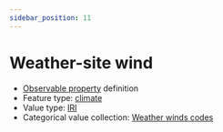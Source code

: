 ```yaml
---
sidebar_position: 11
---
```



# Weather-site wind

- [Observable property](/viewers/dawe-vocabs?uri=https://linked.data.gov.au/def/test/dawe-cv/e8f03cc8-33a3-4c2f-9a0d-95a40c34523d) definition
- Feature type: [climate](http://linked.data.gov.au/def/tern-cv/6d40d71e-58cd-4f75-8304-40c01fe5f74c)
- Value type: [IRI](https://w3id.org/tern/ontologies/tern/IRI)
- Categorical value collection: [Weather winds codes](/viewers/dawe-vocabs?uri=https://linked.data.gov.au/def/test/dawe-cv/0fb03c4e-ad42-445a-a2c5-688d7d7effd8)

<Example protocolModule="invertebrate-leaf-litter-extraction" observableProperty="https://linked.data.gov.au/def/test/dawe-cv/e8f03cc8-33a3-4c2f-9a0d-95a40c34523d" />
